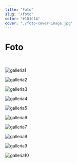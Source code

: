 ```yaml
---
title: "Foto"
slug: "/foto"
color: "#1D1C1A"
cover: "./foto-cover-image.jpg"
---
```


# Foto
<br/>

[//]: # (Importanti i parametri della immagine)

![galleria1](https://res.cloudinary.com/dnqt3rs6f/image/upload/w_auto,c_scale,q_75,f_auto/v1638300364/galleria-sito-3d/galleria-3d-1.jpg)

![galleria2](https://res.cloudinary.com/dnqt3rs6f/image/upload/w_auto,c_scale,q_75,f_auto/v1638300364/galleria-sito-3d/galleria-3d-2.jpg)

![galleria3](https://res.cloudinary.com/dnqt3rs6f/image/upload/w_auto,c_scale,q_75,f_auto/v1638300364/galleria-sito-3d/galleria-3d-3.jpg)

![galleria4](https://res.cloudinary.com/dnqt3rs6f/image/upload/w_auto,c_scale,q_75,f_auto/v1638300364/galleria-sito-3d/galleria-3d-1.jpg)

![galleria5](https://res.cloudinary.com/dnqt3rs6f/image/upload/w_auto,c_scale,q_75,f_auto/v1638300364/galleria-sito-3d/galleria-3d-2.jpg)

![galleria6](https://res.cloudinary.com/dnqt3rs6f/image/upload/w_auto,c_scale,q_75,f_auto/v1638300364/galleria-sito-3d/galleria-3d-3.jpg)

![galleria7](https://res.cloudinary.com/dnqt3rs6f/image/upload/w_auto,c_scale,q_75,f_auto/v1638300364/galleria-sito-3d/galleria-3d-1.jpg)

![galleria8](https://res.cloudinary.com/dnqt3rs6f/image/upload/w_auto,c_scale,q_75,f_auto/v1638300364/galleria-sito-3d/galleria-3d-2.jpg)

![galleria9](https://res.cloudinary.com/dnqt3rs6f/image/upload/w_auto,c_scale,q_75,f_auto/v1638300364/galleria-sito-3d/galleria-3d-3.jpg)

![galleria10](https://res.cloudinary.com/dnqt3rs6f/image/upload/w_auto,c_scale,q_75,f_auto/v1638300364/galleria-sito-3d/galleria-3d-3.jpg)